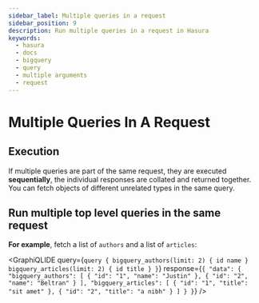 ```yaml
---
sidebar_label: Multiple queries in a request
sidebar_position: 9
description: Run multiple queries in a request in Hasura
keywords:
  - hasura
  - docs
  - bigquery
  - query
  - multiple arguments
  - request
---
```



# Multiple Queries In A Request

## Execution

If multiple queries are part of the same request, they are executed
**sequentially**, the individual responses are collated and returned
together. You can fetch objects of different unrelated types in the same
query.

## Run multiple top level queries in the same request

**For example**, fetch a list of `authors` and a list of `articles`:

<GraphiQLIDE
  query={`query {
  bigquery_authors(limit: 2) {
    id
    name
  }
  bigquery_articles(limit: 2) {
    id
    title
  }
}`}
response={`{
  "data": {
    "bigquery_authors": [
      {
        "id": "1",
        "name": "Justin"
      },
      {
        "id": "2",
        "name": "Beltran"
      }
    ],
    "bigquery_articles": [
      {
        "id": "1",
        "title": "sit amet"
      },
      {
        "id": "2",
        "title": "a nibh"
      }
    ]
  }
}`}
/>
